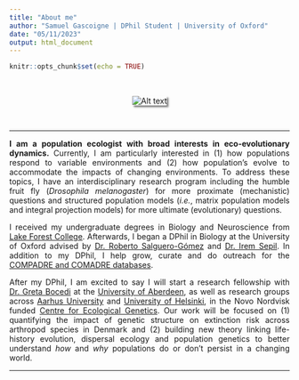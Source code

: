 ```yaml
---
title: "About me"
author: "Samuel Gascoigne | DPhil Student | University of Oxford"
date: "05/11/2023"
output: html_document
---
```


```r
knitr::opts_chunk$set(echo = TRUE)
```

<br>

<center>

<img src="images/sam profile picture.png" alt="Alt text" style="box-shadow: 3px 3px 3px gray;">

</center>


<br>

<style>
body {
text-align: justify}
</style>

---

**I am a population ecologist with broad interests in eco-evolutionary dynamics.** Currently, I am particularly interested in (1) how populations respond to variable environments and (2) how population's evolve to accommodate the impacts of changing environments. To address these topics, I have an interdisciplinary research program including the humble fruit fly (*Drosophila melanogaster*) for more proximate (mechanistic) questions and structured population models (*i.e.*, matrix population models and integral projection models) for more ultimate (evolutionary) questions.

I received my undergraduate degrees in Biology and Neuroscience from [Lake Forest College](https://www.lakeforest.edu). Afterwards, I began a DPhil in Biology at the University of Oxford advised by [Dr. Roberto Salguero-Gómez](https://www.salgo.ox.ac.uk/people/dr-rob-salguero-gomez) and [Dr. Irem Sepil](https://www.biology.ox.ac.uk/people/dr-irem-sepil). In addition to my DPhil, I help grow, curate and do outreach for the [COMPADRE and COMADRE databases](https://compadre-db.org).

After my DPhil, I am excited to say I will start a research fellowship with [Dr. Greta Bocedi](https://gretabocedi.com) at the [University of Aberdeen](https://www.abdn.ac.uk), as well as research groups across [Aarhus University](https://international.au.dk) and [University of Helsinki](https://www.helsinki.fi/en), in the Novo Nordvisk funded [Centre for Ecological Genetics](https://bio.au.dk/forskning/forskningscentre/centre-for-ecological-genetics/people). Our work will be focused on (1) quantifying the impact of genetic structure on extinction risk across arthropod species in Denmark and (2) building new theory linking life-history evolution, dispersal ecology and population genetics to better understand *how* and *why* populations do or don't persist in a changing world.

---

